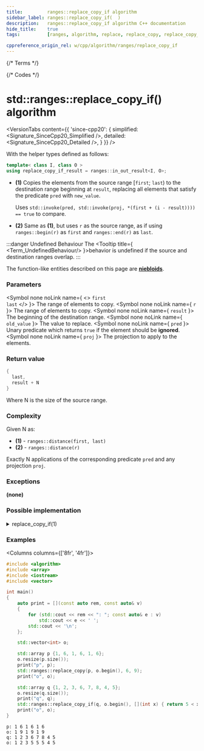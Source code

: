 ```yaml
---
title:         ranges::replace_copy_if algorithm
sidebar_label: ranges::replace_copy_if(  )
description:   ranges::replace_copy_if algorithm C++ documentation
hide_title:    true
tags:          [ranges, algorithm, replace, replace_copy, replace_copy_if, condition, predicate]

cppreference_origin_rel: w/cpp/algorithm/ranges/replace_copy_if
---
```



{/* Terms */}

{/* Codes */}


# std::ranges::replace_copy_if() algorithm

<VersionTabs content={{
	'since-cpp20': {
		simplified:	<Signature_SinceCpp20_Simplified />,
		detailed:	<Signature_SinceCpp20_Detailed />,
	}
}} />

With the helper types defined as follows:
```cpp
template< class I, class O >
using replace_copy_if_result = ranges::in_out_result<I, O>;
```

- **(1)** Copies the elements from the source range [`first`; `last`) to the destination range beginning at `result`, replacing all elements that satisfy the predicate `pred` with `new_value`.

  Uses `std::invoke(pred, std::invoke(proj, *(first + (i - result)))) == true` to compare.

- **(2)** Same as **(1)**, but uses `r` as the source range, as if using `ranges::begin(r)` as `first` and `ranges::end(r)` as `last`.

:::danger Undefined Behaviour
The <Tooltip title={ <Term_UndefinedBehaviour/> }>behavior is undefined</Tooltip> if the source and destination ranges overlap.
:::

The function-like entities described on this page are [**niebloids**](/docs/std/algo/niebloids).

### Parameters

<SymbolTable>

  <Symbol none noLink name={ <> <code>first</code> <br/> <code>last</code> </> }>
    The range of elements to copy.
  </Symbol>
  <Symbol none noLink name={ <code>r</code> }>
    The range of elements to copy.
  </Symbol>
  <Symbol none noLink name={ <code>result</code> }>
    The beginning of the destination range.
  </Symbol>
  <Symbol none noLink name={ <code>old_value</code> }>
    The value to replace.
  </Symbol>
  <Symbol none noLink name={ <code>pred</code> }>
    Unary predicate which returns <code>true</code> if the element should be <b>ignored</b>.
  </Symbol>
  <Symbol none noLink name={ <code>proj</code> }>
    The projection to apply to the elements.
  </Symbol>

</SymbolTable>

### Return value

```cpp
{
  last,
  result + N
}
```
Where N is the size of the source range.

### Complexity

Given N as:
 - **(1)** - `ranges::distance(first, last)`
 - **(2)** - `ranges::distance(r)`

Exactly N applications of the corresponding predicate `pred` and any projection `proj`.

### Exceptions

**(none)**

### Possible implementation

<details>
<summary>replace_copy_if(1)</summary>

```cpp
struct replace_copy_if_fn
{
    template<std::input_iterator I, std::sentinel_for<I> S, class T,
             std::output_iterator<const T&> O,
             class Proj = std::identity, std::indirect_unary_predicate<
                 std::projected<I, Proj>> Pred>
    requires std::indirectly_copyable<I, O>
    constexpr ranges::replace_copy_if_result<I, O>
        operator()(I first, S last, O result, Pred pred, const T& new_value,
                   Proj proj = {}) const
    {
        for (; first != last; ++first, ++result)
             *result = std::invoke(pred, std::invoke(proj, *first)) ? new_value : *first;
        return {std::move(first), std::move(result)};
    }

    template<ranges::input_range R, class T, std::output_iterator<const T&> O,
             class Proj = std::identity,
             std::indirect_unary_predicate<std::projected<ranges::iterator_t<R>, Proj>> Pred>
    requires std::indirectly_copyable<ranges::iterator_t<R>, O>
    constexpr ranges::replace_copy_if_result<ranges::borrowed_iterator_t<R>, O>
        operator()(R&& r, O result, Pred pred, const T& new_value,
                   Proj proj = {}) const
    {
        return (*this)(ranges::begin(r), ranges::end(r), std::move(result),
                       std::move(pred), new_value, std::move(proj));
    }
};

inline constexpr replace_copy_if_fn replace_copy_if {};
```

</details>

### Examples

<Columns columns={['8fr', '4fr']}>
<div>

```cpp title='Main.cpp' showLineNumbers
#include <algorithm>
#include <array>
#include <iostream>
#include <vector>

int main()
{
    auto print = [](const auto rem, const auto& v)
    {
        for (std::cout << rem << ": "; const auto& e : v)
            std::cout << e << ' ';
        std::cout << '\n';
    };

    std::vector<int> o;

    std::array p {1, 6, 1, 6, 1, 6};
    o.resize(p.size());
    print("p", p);
    std::ranges::replace_copy(p, o.begin(), 6, 9);
    print("o", o);

    std::array q {1, 2, 3, 6, 7, 8, 4, 5};
    o.resize(q.size());
    print("q", q);
    std::ranges::replace_copy_if(q, o.begin(), [](int x) { return 5 < x; }, 5);
    print("o", o);
}
```

</div>
<div>

```plaintext title="Output"
p: 1 6 1 6 1 6 
o: 1 9 1 9 1 9 
q: 1 2 3 6 7 8 4 5 
o: 1 2 3 5 5 5 4 5
```

</div>
</Columns>
